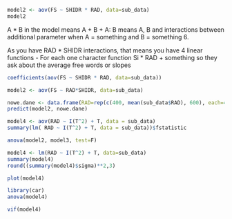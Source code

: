 

```r
model2 <- aov(FS ~ SHIDR * RAD, data=sub_data)
model2
```
A * B in the model means A + B + A: B means A, B and interactions between
additional parameter when A = something and B = something 6.

As you have RAD * SHIDR interactions, that means you have 4 linear functions -
For each one character function Si * RAD + something so they ask about the average
free words or slopes
```r
coefficients(aov(FS ~ SHIDR * RAD, data=sub_data))

```

```r
model2 <- aov(FS ~ RAD*SHIDR, data=sub_data)

nowe.dane <- data.frame(RAD=rep(c(400, mean(sub_data$RAD), 600), each=4), SHIDR=rep(levels(sub_data$SHIDR), 3))
predict(model2, nowe.dane)

```




```r
model4 <- aov(RAD ~ I(T^2) + T, data = sub_data)
summary(lm( RAD ~ I(T^2) + T, data = sub_data))$fstatistic
```


```r
anova(model2, model3, test=F)
```



```r
model4 <- lm(RAD ~ I(T^2) + T, data=sub_data)
summary(model4)
round((summary(model4)$sigma)**2,3)

plot(model4)

library(car)
anova(model4)

vif(model4)

```


